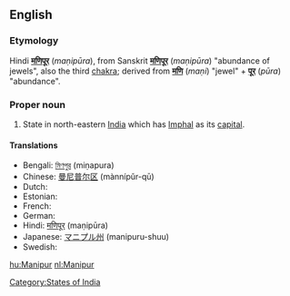 ==English==

===Etymology===
Hindi '''[[मणिपूर]]''' (''maṇipūra''), from Sanskrit '''[[मणिपूर]]''' (''maṇipūra'') "abundance of jewels", also the third [[chakra]]; derived from '''[[मणि]]''' (''maṇi'') "jewel" + '''[[पूर]]''' (''pūra'') "abundance".  

===Proper noun===
{{en-proper noun}}

#State in north-eastern [[India]] which has [[Imphal]] as its [[capital]].

====Translations====
* Bengali: [[মিণপুর]] (miṇapura)
* Chinese: [[曼尼普尔区]] (mànnípǔr-qū)
* Dutch: {{t+|nl|Manipur}}
* Estonian: {{t-|et|Manipur}}
* French: {{t-|fr|Manipur}}
* German: {{t-|de|Manipur}}
* Hindi: [[मणिपूर]] (maṇipūra)
* Japanese: [[マニプル州]] (manipuru-shuu)
* Swedish: {{t-|sv|Manipur}}

[[Category:States of India]]

[[hu:Manipur]]
[[nl:Manipur]]